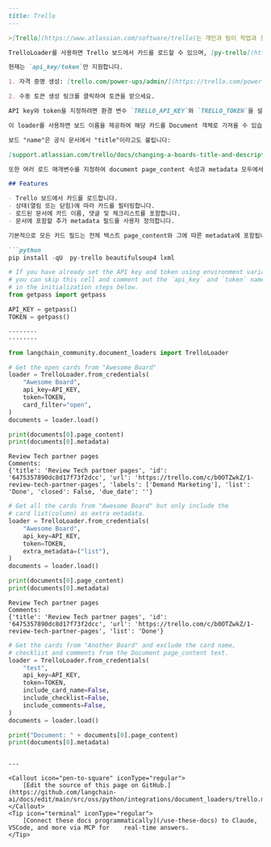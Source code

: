 ```markdown
---
title: Trello
---

>[Trello](https://www.atlassian.com/software/trello)는 개인과 팀이 작업과 프로젝트를 구성하고 추적할 수 있도록 하는 웹 기반 프로젝트 관리 및 협업 도구입니다. 사용자가 작업과 활동을 나타내는 리스트와 카드를 생성할 수 있는 "보드"라는 시각적 인터페이스를 제공합니다.

TrelloLoader를 사용하면 Trello 보드에서 카드를 로드할 수 있으며, [py-trello](https://pypi.org/project/py-trello/) 위에 구현되어 있습니다.

현재는 `api_key/token`만 지원합니다.

1. 자격 증명 생성: [trello.com/power-ups/admin/](https://trello.com/power-ups/admin/)

2. 수동 토큰 생성 링크를 클릭하여 토큰을 받으세요.

API key와 token을 지정하려면 환경 변수 `TRELLO_API_KEY`와 `TRELLO_TOKEN`을 설정하거나 `from_credentials` 편의 생성자 메서드에 `api_key`와 `token`을 직접 전달할 수 있습니다.

이 loader를 사용하면 보드 이름을 제공하여 해당 카드를 Document 객체로 가져올 수 있습니다.

보드 "name"은 공식 문서에서 "title"이라고도 불립니다:

[support.atlassian.com/trello/docs/changing-a-boards-title-and-description/](https://support.atlassian.com/trello/docs/changing-a-boards-title-and-description/)

또한 여러 로드 매개변수를 지정하여 document page_content 속성과 metadata 모두에서 다양한 필드를 포함하거나 제거할 수 있습니다.

## Features

- Trello 보드에서 카드를 로드합니다.
- 상태(열림 또는 닫힘)에 따라 카드를 필터링합니다.
- 로드된 문서에 카드 이름, 댓글 및 체크리스트를 포함합니다.
- 문서에 포함할 추가 metadata 필드를 사용자 정의합니다.

기본적으로 모든 카드 필드는 전체 텍스트 page_content와 그에 따른 metadata에 포함됩니다.

```python
pip install -qU  py-trello beautifulsoup4 lxml
```

```python
# If you have already set the API key and token using environment variables,
# you can skip this cell and comment out the `api_key` and `token` named arguments
# in the initialization steps below.
from getpass import getpass

API_KEY = getpass()
TOKEN = getpass()
```

```output
········
········
```

```python
from langchain_community.document_loaders import TrelloLoader

# Get the open cards from "Awesome Board"
loader = TrelloLoader.from_credentials(
    "Awesome Board",
    api_key=API_KEY,
    token=TOKEN,
    card_filter="open",
)
documents = loader.load()

print(documents[0].page_content)
print(documents[0].metadata)
```

```output
Review Tech partner pages
Comments:
{'title': 'Review Tech partner pages', 'id': '6475357890dc8d17f73f2dcc', 'url': 'https://trello.com/c/b0OTZwkZ/1-review-tech-partner-pages', 'labels': ['Demand Marketing'], 'list': 'Done', 'closed': False, 'due_date': ''}
```

```python
# Get all the cards from "Awesome Board" but only include the
# card list(column) as extra metadata.
loader = TrelloLoader.from_credentials(
    "Awesome Board",
    api_key=API_KEY,
    token=TOKEN,
    extra_metadata=("list"),
)
documents = loader.load()

print(documents[0].page_content)
print(documents[0].metadata)
```

```output
Review Tech partner pages
Comments:
{'title': 'Review Tech partner pages', 'id': '6475357890dc8d17f73f2dcc', 'url': 'https://trello.com/c/b0OTZwkZ/1-review-tech-partner-pages', 'list': 'Done'}
```

```python
# Get the cards from "Another Board" and exclude the card name,
# checklist and comments from the Document page_content text.
loader = TrelloLoader.from_credentials(
    "test",
    api_key=API_KEY,
    token=TOKEN,
    include_card_name=False,
    include_checklist=False,
    include_comments=False,
)
documents = loader.load()

print("Document: " + documents[0].page_content)
print(documents[0].metadata)
```
```

---

<Callout icon="pen-to-square" iconType="regular">
    [Edit the source of this page on GitHub.](https://github.com/langchain-ai/docs/edit/main/src/oss/python/integrations/document_loaders/trello.mdx)
</Callout>
<Tip icon="terminal" iconType="regular">
    [Connect these docs programmatically](/use-these-docs) to Claude, VSCode, and more via MCP for    real-time answers.
</Tip>
